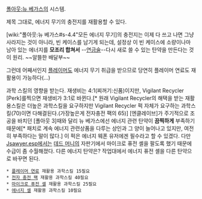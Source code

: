[[폴아웃:뉴 베가스]]의 시스템.

제목 그대로, 에너지 무기의 충전지를 재활용할 수 있다.

[wiki:"폴아웃:뉴 베가스#s-4.4"모든 에너지 무기]의 충전지는 이제 다 쓰고 나면 그냥 사라지는 것이 아니라, 빈 케이스를 남기게 되는데, 설정상 이 빈 케이스에 소량이나마 남아 있는 에너지를 '''모조리 합쳐서''' --[[연금술]]--다시 새로 쓸 수 있는 탄약을 만든다는 것이 원리. ~~알뜰한 배달부~~

그런데 어째서인지 [[플레이머]]도 에너지 무기 취급을 받으므로 당연히 플레이머 연료도 재활용이 가능하다(...)

과학 스킬의 영향을 받는다. 재생비는 4:1(찌꺼기:신품)이지만, Vigilant Recycler [Perk]를찍으면 재생비가 3:1로 바뀐다.[* 원래 Vigilant Recycler의 해택을 받는 재활용스킬은 더높은 과학스킬을 요구하지만 Vigilant Recycler 퍽 자체가 요구하는 과학스킬(70)이면 다해결된다.(가장높은게 전자충전 팩의 65)] [엔클레이브]가 주기적으로 조공을 바치던 [폴아웃 3]때와 달리 뉴 베가스에선 에너지 관련 탄약이 '''끔찍하게''' 부족하기 때문에[* 패치로 계속 에너지 관련상품을 다루는 상인과 그 양이 늘어나고 있지만, 여전히 부족하다는 말이 많다.] 이 퍽은 에너지 웨폰 유저에겐 필수라고 할 수 있겠다. 다만 [[Jsawyer.esp]]에서는 [[데드 머니]]의 자판기에서 마이크로 퓨전 셸을 팔도록 했기 때문에 수급이 좀 수월해졌다. 다른 에너지 탄약은? 작업대에서 에너지 퓨전 셸을 다른 탄약으로 바꾸면 된다.

 * [[플레이머 연료]] 재활용 과학스킬 15필요 
 * [[전자 충전 팩]] 재활용 과학스킬 40필요
 * [[마이크로 퓨전 셀]] 재활용 과학스킬 25필요
 * [[에너지 셀]] 재활용 과학스킬 10필요
